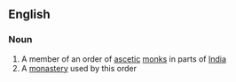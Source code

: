 ==English==
{{rfe|en}}
===Noun===
{{wikipedia}}
{{en-noun}}

# A member of an order of [[ascetic]] [[monk]]s in parts of [[India]]
# A [[monastery]] used by this order
